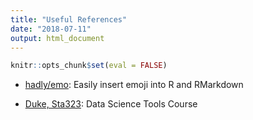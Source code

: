 ---
title: "Useful References"
date: "2018-07-11"
output: html_document
---

```{r include=FALSE}
knitr::opts_chunk$set(eval = FALSE)
```


- [hadly/emo](https://github.com/hadley/emo): Easily insert emoji into R and RMarkdown


- [Duke, Sta323](http://www2.stat.duke.edu/~cr173/Sta323_Sp18/): Data Science Tools Course